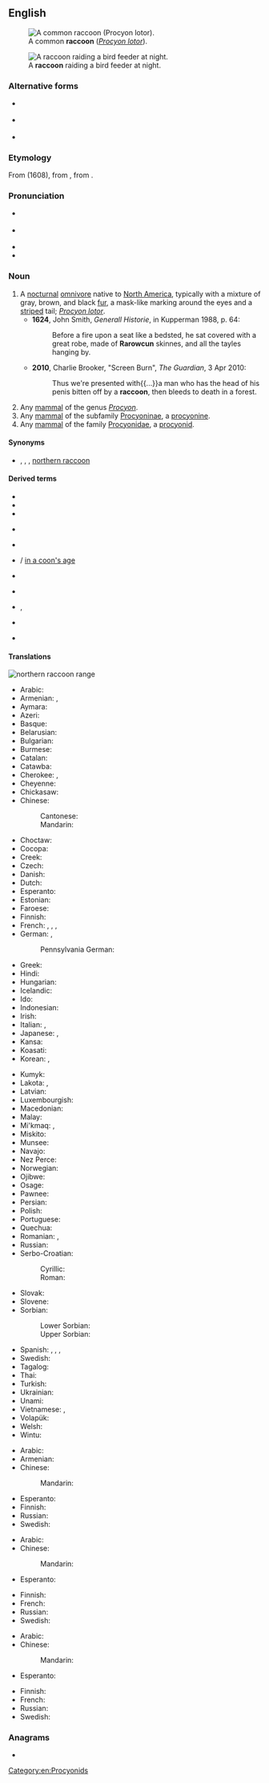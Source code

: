 ==English==
{{was wotd|2010|June|23}}
{{wikipedia}}
[[Image:Procyon lotor (Common raccoon).jpg|right|thumb|A common '''raccoon''' (''[[Procyon lotor]]'').]]

[[File:Raccoon at night.jpg|right|thumb|A '''raccoon''' raiding a bird feeder at night.]]

===Alternative forms===
* {{l|en|racoon}} {{defdate|from 17th c.}}
* {{l|en|rarowcun}} {{defdate|17th c.}}
* {{l|en|r'coon}} {{qualifier|colloquial contraction}}

===Etymology===
From {{m|en|arocoun}} (1608), from {{etyl|pim|en}} {{m|pim|ärähkun}}, from {{m|pim|ärähkuněm||he scratches with his hands}}.

===Pronunciation===
* {{a|UK}} {{IPA|/ɹəˈkuːn/|lang=en}}
* {{a|US}} {{IPA|/ɹæˈkun/|/ɹəˈkun/|lang=en}}
* {{audio|en-us-raccoon.ogg|Audio (US)|lang=en}}
* {{rhymes|uːn|lang=en}}

===Noun===
{{en-noun}}

# A [[nocturnal]] [[omnivore]] native to [[North America]], typically with a mixture of gray, brown, and black [[fur]], a mask-like marking around the eyes and a [[striped]] tail; ''[[Procyon lotor]]''.
#* '''1624''', John Smith, ''Generall Historie'', in Kupperman 1988, p. 64:
#*: Before a fire upon a seat like a bedsted, he sat covered with a great robe, made of '''Rarowcun''' skinnes, and all the tayles hanging by.
#* '''2010''', Charlie Brooker, "Screen Burn", ''The Guardian'', 3 Apr 2010:
#*: Thus we're presented with{{...}}a man who has the head of his penis bitten off by a '''raccoon''', then bleeds to death in a forest.
# Any [[mammal]] of the genus ''[[Procyon]]''.
# Any [[mammal]] of the subfamily [[Procyoninae]], a [[procyonine]].
# Any [[mammal]] of the family [[Procyonidae]], a [[procyonid]].

====Synonyms====
* {{sense|Procyon lotor}} {{l|en|coon}} {{qualifier|colloquial}}, {{vern|common raccoon}}, {{vern|North American raccoon}}, [[northern raccoon]]

====Derived terms====
* {{l|en|coon}}
* {{l|en|coon dog}}
* {{l|en|coonhound}}
* {{vern|Cozumel raccoon}} {{gloss|{{taxlink|Procyon pygmaeus|species|noshow=1}}}}
* {{l|en|crab-eating raccoon}} {{gloss|''[[Procyon cancrivorus]]''}}
* {{l|en|in a raccoon's age}} / [[in a coon's age]]
* {{vern|pygmy raccoon}} {{gloss|{{taxlink|Procyon pygmaeus|species|noshow=1}}}}
* {{vern|raccoon butterfly}} {{gloss|{{taxlink|Chaetodon fasciatus|species|noshow=1}}}}
* {{vern|raccoon butterflyfish}}, {{gloss|{{taxlink|Chaetodon lunula|species|noshow=1}}}}
* {{l|en|raccoon dog}} {{gloss|''[[Nyctereutes procyonoides]]''}}
* {{l|en|raccoon eyes}}

====Translations====
{{see also|Wikipedia:Raccoon#Local and indigenous_names}}
[[File:Common Raccoon range.png|thumb|'''northern raccoon''' range]]
{{trans-top|nocturnal omnivore living in North America, ''Procyon lotor''}}
* Arabic: {{t|ar|رَاكُون|m}}
* Armenian: {{t+|hy|ջրարջ}}, {{t|hy|ջրարջ սովորական|sc=Armn}}
* Aymara: {{t|ay|jaguachini}}
* Azeri: {{t+|az|yenot}}
* Basque: {{t|eu|mapatxe}}
* Belarusian: {{t|be|яно́т|m|sc=Cyrl}}
* Bulgarian: {{t+|bg|ено́т|m|sc=Cyrl}}
* Burmese: {{t|my|ရက်ကွန်းဝံ}}
* Catalan: {{t|ca|ós rentador|m}}
* Catawba: {{t|chc|tcigne}}
* Cherokee: {{t|chr|ᎬᎵ|sc=Cher}}, {{t|chr|ᎬᏟ|sc=Cher}}
* Cheyenne: {{t|chy|matšėškōme}}
* Chickasaw: {{t|cic|shawi}}
* Chinese:
*: Cantonese: {{t|yue|浣熊|tr=wun⁵hung⁴|sc=Hani}}
*: Mandarin: {{t+|cmn|浣熊|tr=huànxióng|sc=Hani}}
* Choctaw: {{t|cho|shaui}}
* Cocopa: {{t|coc|nymaṣ}}
* Creek: {{t|mus|wotko}}
* Czech: {{t+|cs|mýval|m}}
* Danish: {{t+|da|vaskebjørn|c}}
* Dutch: {{t+|nl|wasbeer|m}}
* Esperanto: {{t|eo|lav-urso}}
* Estonian: {{t+|et|pesukaru}}
* Faroese: {{t|fo|tváttarbjørn|f}}
* Finnish: {{t+|fi|pesukarhu}}
* French: {{qualifier|more exactly}} {{t|fr|raton laveur commun|m}}, {{qualifier|less exactly}} {{t+|fr|raton laveur|m}}, {{t+|fr|chaoui|m}}, {{t+|fr|chat sauvage|m}}
* German: {{t+|de|Waschbär|m}}, {{qualifier|obsolete}} {{t|de|Schupp|m}}
*: Pennsylvania German: {{t|pdc|Ragguune}}
* Greek: {{t|el|ρακούν}}
* Hindi: {{t|hi|रैकून|m}}
* Hungarian: {{t+|hu|mosómedve}}
* Icelandic: {{t|is|þvottabjörn|m}}
* Ido: {{t+|io|ratono}}
* Indonesian: {{t|id|rakun}}
* Irish: {{t|ga|racún|m}}
* Italian: {{t+|it|procione|m}}, {{t|it|orsetto lavatore|m}}
* Japanese: {{t|ja|アライグマ|tr=araiguma}}, {{t+|ja|洗熊|tr=araiguma}}
* Kansa: {{t|ksk|mikká}}
* Koasati: {{t|cku|sawi}}
* Korean: {{t|ko|^아메리카너구리}}, {{t|ko|^미국너구리}}
{{trans-mid}}
* Kumyk: {{t|kum|хас|tr=xas}}
* Lakota: {{t|lkt|wica}}, {{t|lkt|wiciteglega}}
* Latvian: {{t|lv|jenots}}
* Luxembourgish: {{t+|lb|Wäschbier|m}}
* Macedonian: {{t|mk|раку́н|m|sc=Cyrl}}
* Malay: {{t|ms|rakun}}
* Mi'kmaq: {{t|mic|amaljugwej|an}}, {{t|mic|amaljigwej|an}}
* Miskito: {{t|miq|suksuk}}
* Munsee: {{t|umu|é·span}}
* Navajo: {{t|nv|tábąąh mąʼii}}
* Nez Perce: {{t|nez|k'ayk'áyoc}}
* Norwegian: {{t|no|vaskebjørn|m}}
* Ojibwe: {{t|oj|ᐁᐦᓯᐸᓐ|tr=esiban|an|sc=Cans}}
* Osage: {{t|osa|mį́hkaa}}
* Pawnee: {{t|paw|icat}}
* Persian: {{t+|fa|راکون|tr=râkon|sc=fa-Arab}}
* Polish: {{t+|pl|szop|m-an}}
* Portuguese: {{t|pt|guaxinim|m}}
* Quechua: {{t|qu|chincha mayuatu}}
* Romanian: {{t+|ro|raton|m}}, {{t+|ro|ursuleț spălător|m}}
* Russian: {{t+|ru|ено́т|m}}
* Serbo-Croatian:
*: Cyrillic: {{t|sh|ракун|m}}
*: Roman: {{t+|sh|rakun|m}}
* Slovak: {{t|sk|mýval|m}}
* Slovene: {{t+|sl|rakun|m}}
* Sorbian:
*: Lower Sorbian: {{t|dsb|šup|m}}
*: Upper Sorbian: {{t|hsb|šup|m}}
* Spanish: {{t+|es|mapache|m}}, {{t|es|oso lavador|m}}, {{t|es|zorra manglera|f}}, {{t|es|gato manglatero|m}}
* Swedish: {{t+|sv|tvättbjörn|c}}
* Tagalog: {{t|tl|mapatse}}
* Thai: {{t|th|แร็กคูน}}
* Turkish: {{t+|tr|rakun}}
* Ukrainian: {{t|uk|єно́т|m|sc=Cyrl}}
* Unami: {{t|unm|nahënëm}}
* Vietnamese: {{t|vi|gấu mèo Mỹ}}, {{t|vi|gấu trúc Mỹ}}
* Volapük: {{t|vo|räkun}}
* Welsh: {{t|cy|racŵn|m}}
* Wintu: {{t|wnw|qarilit}}
{{trans-bottom}}

{{trans-top|any mammal of the genus ''Procyon''}}
* Arabic: {{t-needed|ar}}
* Armenian: {{t+|hy|ջրարջ|sc=Armn}}
* Chinese:
*: Mandarin: {{t-needed|cmn}}
{{trans-mid}}
* Esperanto: {{qualifier|member of genus}} {{t|eo|prociono}}
* Finnish: {{t+|fi|pesukarhu}}
* Russian: {{t-needed|ru}}
* Swedish: {{t+|sv|tvättbjörn|c}}
{{trans-bottom}}

{{trans-top|any mammal of the subfamily Procyoninae}}
* Arabic: {{t-needed|ar}}
* Chinese:
*: Mandarin: {{t-needed|cmn}}
* Esperanto: {{qualifier|member of subfamily}} {{t|eo|procioneno}}
{{trans-mid}}
* Finnish: {{t|fi|supimainen}}
* French: {{qualifier|member of subfamily}} {{t|fr|procyoniné|m}}
* Russian: {{t-needed|ru}}
* Swedish: {{t|sv|halvbjörn|c}}
{{trans-bottom}}

{{trans-top|any mammal of the family Procyonidae}}
* Arabic: {{t-needed|ar}}
* Chinese:
*: Mandarin: {{t-needed|cmn}}
* Esperanto: {{qualifier|member of family}} {{t|eo|procionedo}}
{{trans-mid}}
* Finnish: {{t|fi|puolikarhu}}
* French: {{qualifier|member of family}} {{t+|fr|procyonidé|m}}
* Russian: {{t-needed|ru}}
* Swedish: {{t|sv|halvbjörn}}
{{trans-bottom}}

===Anagrams===
* {{anagrams|en|carcoon}}

[[Category:en:Procyonids]]